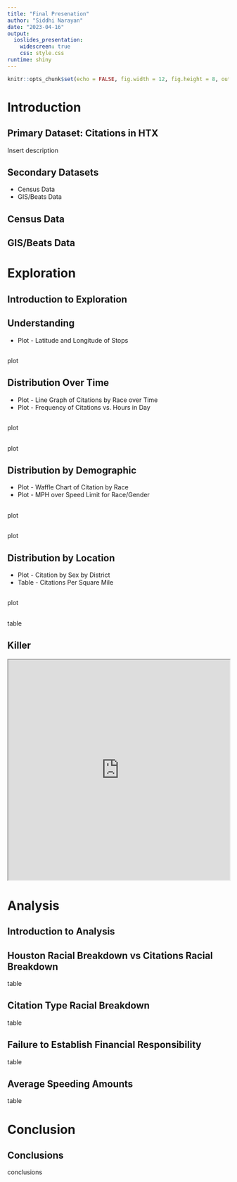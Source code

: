 ```yaml
---
title: "Final Presenation"
author: "Siddhi Narayan"
date: "2023-04-16"
output: 
  ioslides_presentation:
    widescreen: true
    css: style.css
runtime: shiny
---
```


```r
knitr::opts_chunk$set(echo = FALSE, fig.width = 12, fig.height = 8, out.width = "100%")
```

# Introduction

## Primary Dataset: Citations in HTX
Insert description

## Secondary Datasets
* Census Data
* GIS/Beats Data

## Census Data

## GIS/Beats Data

# Exploration

## Introduction to Exploration

## Understanding
* Plot - Latitude and Longitude of Stops 

##
plot 

## Distribution Over Time
* Plot - Line Graph of Citations by Race over Time
* Plot - Frequency of Citations vs. Hours in Day

##
plot

##
plot

## Distribution by Demographic
* Plot - Waffle Chart of Citation by Race 
* Plot - MPH over Speed Limit for Race/Gender

## 
plot

##
plot

## Distribution by Location
* Plot - Citation by Sex by District 
* Table - Citations Per Square Mile 

## 
plot

## 
table


## Killer 
<iframe src="http://127.0.0.1:5771" width="100%" height="500px"></iframe>

# Analysis
 
## Introduction to Analysis

## Houston Racial Breakdown vs Citations Racial Breakdown
table

## Citation Type Racial Breakdown
table

## Failure to Establish Financial Responsibility
table

## Average Speeding Amounts
table

# Conclusion

## Conclusions
conclusions

